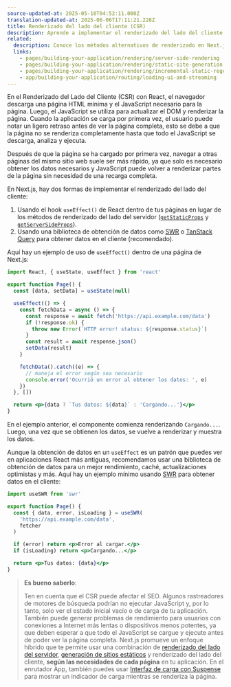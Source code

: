 ```yaml
---
source-updated-at: 2025-05-16T04:52:11.000Z
translation-updated-at: 2025-06-06T17:11:21.228Z
title: Renderizado del lado del cliente (CSR)
description: Aprende a implementar el renderizado del lado del cliente en el enrutador Pages.
related:
  description: Conoce los métodos alternativos de renderizado en Next.js.
  links:
    - pages/building-your-application/rendering/server-side-rendering
    - pages/building-your-application/rendering/static-site-generation
    - pages/building-your-application/rendering/incremental-static-regeneration
    - app/building-your-application/routing/loading-ui-and-streaming
---
```


En el Renderizado del Lado del Cliente (CSR) con React, el navegador descarga una página HTML mínima y el JavaScript necesario para la página. Luego, el JavaScript se utiliza para actualizar el DOM y renderizar la página. Cuando la aplicación se carga por primera vez, el usuario puede notar un ligero retraso antes de ver la página completa, esto se debe a que la página no se renderiza completamente hasta que todo el JavaScript se descarga, analiza y ejecuta.

Después de que la página se ha cargado por primera vez, navegar a otras páginas del mismo sitio web suele ser más rápido, ya que solo es necesario obtener los datos necesarios y JavaScript puede volver a renderizar partes de la página sin necesidad de una recarga completa.

En Next.js, hay dos formas de implementar el renderizado del lado del cliente:

1. Usando el hook `useEffect()` de React dentro de tus páginas en lugar de los métodos de renderizado del lado del servidor ([`getStaticProps`](/docs/pages/building-your-application/data-fetching/get-static-props) y [`getServerSideProps`](/docs/pages/building-your-application/data-fetching/get-server-side-props)).
2. Usando una biblioteca de obtención de datos como [SWR](https://swr.vercel.app/) o [TanStack Query](https://tanstack.com/query/latest/) para obtener datos en el cliente (recomendado).

Aquí hay un ejemplo de uso de `useEffect()` dentro de una página de Next.js:

```jsx filename="pages/index.js"
import React, { useState, useEffect } from 'react'

export function Page() {
  const [data, setData] = useState(null)

  useEffect(() => {
    const fetchData = async () => {
      const response = await fetch('https://api.example.com/data')
      if (!response.ok) {
        throw new Error(`HTTP error! status: ${response.status}`)
      }
      const result = await response.json()
      setData(result)
    }

    fetchData().catch((e) => {
      // maneja el error según sea necesario
      console.error('Ocurrió un error al obtener los datos: ', e)
    })
  }, [])

  return <p>{data ? `Tus datos: ${data}` : 'Cargando...'}</p>
}
```

En el ejemplo anterior, el componente comienza renderizando `Cargando...`. Luego, una vez que se obtienen los datos, se vuelve a renderizar y muestra los datos.

Aunque la obtención de datos en un `useEffect` es un patrón que puedes ver en aplicaciones React más antiguas, recomendamos usar una biblioteca de obtención de datos para un mejor rendimiento, caché, actualizaciones optimistas y más. Aquí hay un ejemplo mínimo usando [SWR](https://swr.vercel.app/) para obtener datos en el cliente:

```jsx filename="pages/index.js"
import useSWR from 'swr'

export function Page() {
  const { data, error, isLoading } = useSWR(
    'https://api.example.com/data',
    fetcher
  )

  if (error) return <p>Error al cargar.</p>
  if (isLoading) return <p>Cargando...</p>

  return <p>Tus datos: {data}</p>
}
```

> **Es bueno saberlo**:
>
> Ten en cuenta que el CSR puede afectar el SEO. Algunos rastreadores de motores de búsqueda podrían no ejecutar JavaScript y, por lo tanto, solo ver el estado inicial vacío o de carga de tu aplicación. También puede generar problemas de rendimiento para usuarios con conexiones a Internet más lentas o dispositivos menos potentes, ya que deben esperar a que todo el JavaScript se cargue y ejecute antes de poder ver la página completa. Next.js promueve un enfoque híbrido que te permite usar una combinación de [renderizado del lado del servidor](/docs/pages/building-your-application/rendering/server-side-rendering), [generación de sitios estáticos](/docs/pages/building-your-application/rendering/static-site-generation) y renderizado del lado del cliente, **según las necesidades de cada página** en tu aplicación. En el enrutador App, también puedes usar [Interfaz de carga con Suspense](/docs/app/building-your-application/routing/loading-ui-and-streaming) para mostrar un indicador de carga mientras se renderiza la página.